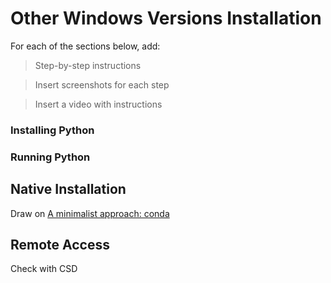 # Other Windows Versions Installation {#otherwin}

For each of the sections below, add:

> Step-by-step instructions

> Insert screenshots for each step

> Insert a video with instructions

### Installing Python

### Running Python


## Native Installation

Draw on [A minimalist approach: conda](http://darribas.org/gds19/software.html)

## Remote Access

Check with CSD
